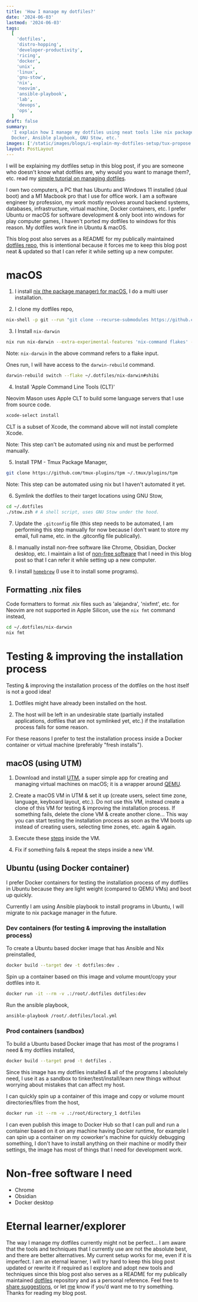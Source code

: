 ```yaml
---
title: 'How I manage my dotfiles?'
date: '2024-06-03'
lastmod: '2024-06-03'
tags:
  [
    'dotfiles',
    'distro-hopping',
    'developer-productivity',
    'ricing',
    'docker',
    'unix',
    'linux',
    'gnu-stow',
    'nix',
    'neovim',
    'ansible-playbook',
    'lab',
    'devops',
    'ops',
  ]
draft: false
summary:
  'I explain how I manage my dotfiles using neat tools like nix package manager,
  Docker, Ansible playbook, GNU Stow, etc.'
images: ['/static/images/blogs/i-explain-my-dotfiles-setup/tux-propose.svg']
layout: PostLayout
---
```


I will be explaining my dotfiles setup in this blog post, if you are someone who
doesn't know what dotfiles are, why would you want to manage them?, etc. read my
[simple tutorial on managing dotfiles](/blog/how-to-manage-dotfiles).

I own two computers, a PC that has Ubuntu and Windows 11 installed (dual boot)
and a M1 Macbook pro that I use for office work. I am a software engineer by
profession, my work mostly revolves around backend systems, databases,
infrastructure, virtual machine, Docker containers, etc. I prefer Ubuntu or
macOS for software development & only boot into windows for play computer games,
I haven't ported my dotfiles to windows for this reason. My dotfiles work fine
in Ubuntu & macOS.

This blog post also serves as a README for my publically maintained
[dotfiles repo](https://github.com/shibisuriya/.dotfiles), this is intentional
because it forces me to keep this blog post neat & updated so that I can refer
it while setting up a new computer.

# macOS

1. I install [nix (the package manager) for macOS](https://nixos.org/download/),
   I do a multi user installation.

2. I clone my dotfiles repo,

```bash
nix-shell -p git --run "git clone --recurse-submodules https://github.com/shibisuriya/.dotfiles ~/.dotfiles"
```

3. I Install `nix-darwin`

```bash
nix run nix-darwin --extra-experimental-features 'nix-command flakes' -- switch --flake ~/.dotfiles/nix-darwin#shibi
```

Note: `nix-darwin` in the above command refers to a flake input.

Ones run, I will have access to the `darwin-rebuild` command.

```bash
darwin-rebuild switch --flake ~/.dotfiles/nix-darwin#shibi
```

4. Install 'Apple Command Line Tools (CLT)'

Neovim Mason uses Apple CLT to build some language servers that I use from
source code.

```bash
xcode-select install
```

CLT is a subset of Xcode, the command above will not install complete Xcode.

Note: This step can't be automated using nix and must be performed manually.

5. Install TPM - Tmux Package Manager,

```bash
git clone https://github.com/tmux-plugins/tpm ~/.tmux/plugins/tpm
```

Note: This step can be automated using nix but I haven't automated it yet.

6. Symlink the dotfiles to their target locations using GNU Stow,

```bash
cd ~/.dotfiles
./stow.zsh # A shell script, uses GNU Stow under the hood.
```

7. Update the `.gitconfig` file (this step needs to be automated, I am
   performing this step manually for now because I don't want to store my email,
   full name, etc. in the .gitconfig file publically).

8. I manually install non-free software like Chrome, Obsidian, Docker desktop,
   etc. I maintain a list of [non-free software](#non-free-software-i-need) that
   I need in this blog post so that I can refer it while setting up a new
   computer.

9. I install [`homebrew`](https://brew.sh/) (I use it to install some programs).

## Formatting .nix files

Code formatters to format .nix files such as 'alejandra', 'nixfmt', etc. for
Neovim are not supported in Apple Silicon, use the `nix fmt` command instead,

```bash
cd ~/.dotfiles/nix-darwin
nix fmt
```

# Testing & improving the installation process

Testing & improving the installation process of the dotfiles on the host itself
is not a good idea!

1. Dotfiles might have already been installed on the host.

1. The host will be left in an undesirable state (partially installed
   applications, dotfiles that are not symlinked yet, etc.) if the installation
   process fails for some reason.

For these reasons I prefer to test the installation process inside a Docker
container or virtual machine (preferably "fresh installs").

## macOS (using UTM)

1. Download and install [UTM](https://mac.getutm.app/), a super simple app for
   creating and managing virtual machines on macOS; it is a wrapper around
   [QEMU](https://www.qemu.org/).

1. Create a macOS VM in UTM & set it up (create users, select time zone,
   language, keyboard layout, etc.). Do not use this VM, instead create a clone
   of this VM for testing & improving the installation process. If something
   fails, delete the clone VM & create another clone... This way you can start
   testing the installation process as soon as the VM boots up instead of
   creating users, selecting time zones, etc. again & again.

1. Execute these [steps](#macos) inside the VM.

1. Fix if something fails & repeat the steps inside a new VM.

## Ubuntu (using Docker container)

I prefer Docker containers for testing the installation process of my dotfiles
in Ubuntu because they are light weight (compared to QEMU VMs) and boot up
quickly.

Currently I am using Ansible playbook to install programs in Ubuntu, I will
migrate to nix package manager in the future.

### Dev containers (for testing & improving the installation process)

To create a Ubuntu based docker image that has Ansible and Nix preinstalled,

```bash
docker build --target dev -t dotfiles:dev .
```

Spin up a container based on this image and volume mount/copy your dotfiles into
it.

```bash
docker run -it --rm -v .:/root/.dotfiles dotfiles:dev
```

Run the ansible playbook,

```bash
ansible-playbook /root/.dotfiles/local.yml
```

### Prod containers (sandbox)

To build a Ubuntu based Docker image that has most of the programs I need & my
dotfiles installed,

```bash
docker build --target prod -t dotfiles .
```

Since this image has my dotfiles installed & all of the programs I absolutely
need, I use it as a sandbox to tinker/test/install/learn new things without
worrying about mistakes that can affect my host.

I can quickly spin up a container of this image and copy or volume mount
directories/files from the host,

```bash
docker run -it --rm -v .:/root/directory_1 dotfiles
```

I can even publish this image to Docker Hub so that I can pull and run a
container based on it on any machine having Docker runtime, for example I can
spin up a container on my coworker's machine for quickly debugging something, I
don't have to install anything on their machine or modify their settings, the
image has most of things that I need for development work.

# Non-free software I need

- Chrome
- Obsidian
- Docker desktop

# Eternal learner/explorer

The way I manage my dotfiles currently might not be perfect... I am aware that
the tools and techniques that I currently use are not the absolute best, and
there are better alternatives. My current setup works for me, even if it is
imperfect. I am an eternal learner, I will try hard to keep this blog post
updated or rewrite it if required as I explore and adopt new tools and
techniques since this blog post also serves as a README for my publically
maintained [dotfiles](https://github.com/shibisuriya/.dotfiles) repository and
as a personal reference. Feel free to
[share suggestions](https://github.com/shibisuriya/.dotfiles/issues), or let
[me](https://linkedin.com/in/shibisuriya) know if you’d want me to try
something. Thanks for reading my blog post.

